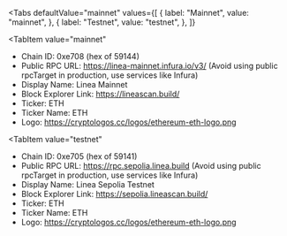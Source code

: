 
<Tabs
 defaultValue="mainnet"
  values={[
    { label: "Mainnet", value: "mainnet", },
    { label: "Testnet", value: "testnet", },
  ]}
>
<TabItem
  value="mainnet"
>

- Chain ID: 0xe708 (hex of 59144)
- Public RPC URL: https://linea-mainnet.infura.io/v3/ (Avoid using public rpcTarget in production,
  use services like Infura)
- Display Name: Linea Mainnet
- Block Explorer Link: https://lineascan.build/
- Ticker: ETH
- Ticker Name: ETH
- Logo: https://cryptologos.cc/logos/ethereum-eth-logo.png

</TabItem>

<TabItem
  value="testnet"
>

- Chain ID: 0xe705 (hex of 59141)
- Public RPC URL: https://rpc.sepolia.linea.build (Avoid using public rpcTarget in production, use
  services like Infura)
- Display Name: Linea Sepolia Testnet
- Block Explorer Link: https://sepolia.lineascan.build/
- Ticker: ETH
- Ticker Name: ETH
- Logo: https://cryptologos.cc/logos/ethereum-eth-logo.png

</TabItem>
</Tabs>
